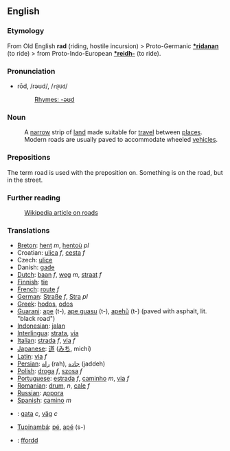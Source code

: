 {{rfc}}

==English==
===Etymology===
From Old English '''rad''' (riding, hostile incursion) > Proto-Germanic '''[[*ridanan]]''' (to ride) >  from Proto-Indo-European '''[[*reidh-]]''' (to ride).

=== Pronunciation ===
*rōd, /rəʊd/, /<tt>r@Ud</tt>/
*:[[Rhymes:English:-əʊd|Rhymes: -əʊd]]

=== Noun ===
:A [[narrow]] strip of [[land]] made suitable for [[travel]] between [[places]]. Modern roads are usually paved to accommodate wheeled [[vehicle]]s.

===Prepositions===
The term road is used with the preposition on. Something is on the road, but in the street.

===Further reading===
:[[w:road|Wikipedia article on roads]]

=== Translations ===
*[[Breton]]: [[hent]] ''m'', [[hentoù]] ''pl''
*Croatian: [[ulica]] ''f'', [[cesta]] ''f''
*Czech: [[ulice]]
*Danish: [[gade]]
*[[Dutch]]: [[baan]] ''f'', [[weg]] ''m'', [[straat]] ''f''
*[[Finnish]]: [[tie]]
*[[French]]: [[route]] ''f''
*[[German]]: [[Straße]] ''f'', [[Stra]] ''pl''
*[[Greek]]: [[hodos]], [[odos]]
*[[Guarani]]: [[ape]] (t-), [[ape guasu]] (t-), [[apehũ]] (t-) (paved with asphalt, lit. "black road")
*[[Indonesian]]: [[jalan]]
*[[Interlingua]]: [[strata]], [[via]]
*[[Italian]]: [[strada]] ''f'', [[via]] ''f''
*[[Japanese]]: [[道]] ([[みち]], michi)
*[[Latin]]: [[via]] ''f''
*[[Persian]]: [[راه]] (rah), [[جاده]] (jaddeh)
*[[Polish]]: [[droga]] ''f'', [[szosa]] ''f''
*[[Portuguese]]: [[estrada]] ''f'', [[caminho]] ''m'', [[via]] ''f''
*[[Romanian]]: [[drum]], ''n'', [[cale]] ''f''
*[[Russian]]: [[дорога]]
*[[Spanish]]: [[camino]] ''m''
*{{sv}}: [[gata]] ''c'', [[väg]] ''c''
*[[Tupinambá]]: [[pé]], [[apé]] (s-)
*{{cy}}: [[ffordd]]

{{wi}}
